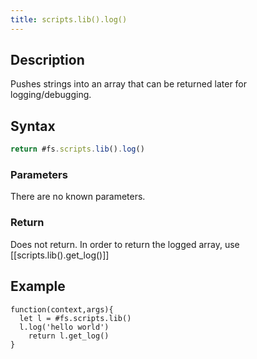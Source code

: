 ```yaml
---
title: scripts.lib().log()
---
```


## Description

Pushes strings into an array that can be returned later for logging/debugging.

## Syntax

```js
return #fs.scripts.lib().log()
```

### Parameters

There are no known parameters.

### Return

Does not return. In order to return the logged array, use [[scripts.lib().get_log()]]

## Example

```JS
function(context,args){
  let l = #fs.scripts.lib()
  l.log('hello world')
	return l.get_log()
}
```
